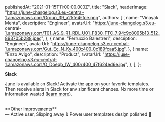 
  publishedAt: "2021-01-15T11:00:00.000Z",
  title: "Slack",
  headerImage:
    "https://june-changelog.s3.eu-central-1.amazonaws.com/Group_39_a25fe46fce.png",
  authors: [
    {
      name: "Vinayak Mehta",
      description: "Engineer",
      avatarUrl:
        "https://june-changelog.s3.eu-central-1.amazonaws.com/T01_AS_9_R1_RDL_U01_F830_FTC_7_94c9c8095b13_512_893705b288.jpeg",
    },
    {
      name: "Ferruccio Balestreri",
      description: "Engineer",
      avatarUrl:
        "https://june-changelog.s3.eu-central-1.amazonaws.com/Gut_Ec_N_Ky_400x400_0c189fcaa5.jpg",
    },
    {
      name: "Enzo Avigo",
      description: "Product",
      avatarUrl:
        "https://june-changelog.s3.eu-central-1.amazonaws.com/O_Doeqb_IW_400x400_47f624ed6e.jpg",
    },
  ],
};

**Slack**

June is available on Slack!
Activate the app on your favorite templates. Then receive alerts in Slack for any significant changes. No more time or information wasted ([learn more](https://intercom.help/junedotso/en/articles/4803772-slack-integration)).

<br />
**Other improvements**
<br />— Active user, Slipping away & Power user templates design polished 💅

